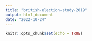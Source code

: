 ```yaml
---
title: "british-election-study-2019"
output: html_document
date: "2022-10-24"
---
```


```r
knitr::opts_chunk$set(echo = TRUE)
```

